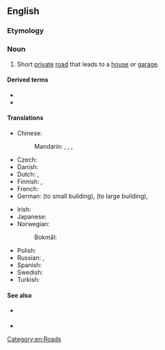 ==English==

===Etymology===
{{compound|en|drive|way}}

===Noun===
{{wikipedia}}
{{en-noun}}

# {{lb|en|UK|US}} Short [[private]] [[road]] that leads to a [[house]] or [[garage]].
#: {{syn|en|drive|q1=UK}}

====Derived terms====
* {{l|en|driveway moment}}
* {{l|en|shared driveway}}

====Translations====
{{trans-top|short private road that leads to a house or garage}}
* Chinese:
*: Mandarin: {{t+|cmn|車道|sc=Hani}}, {{t+|cmn|车道|tr=chēdào|sc=Hani}}, {{t|cmn|專用支路|sc=Hani}}, {{t|cmn|专用支路|tr=zhuānyòngzhīlù|sc=Hani}}
* Czech: {{t|cs|příjezdová cesta|f}}
* Danish: {{t|da|indkørsel|c}}
* Dutch: {{t+|nl|oprit}}, {{t+|nl|inrit}}
* Finnish: {{t|fi|pihatie}}, {{t|fi|[[yksityinen]] [[ajotie]]}}
* French: {{t+|fr|allée}}
* German: {{t+|de|Einfahrt|f}} (to small building), {{t+|de|Auffahrt|f}} (to large building), {{t+|de|Zufahrt|f}}
{{trans-mid}}
* Irish: {{t|ga|cabhsán|m}}
* Japanese: {{t|ja|私道|tr=しどう, shidō|sc=Jpan}}
* Norwegian:
*: Bokmål: {{t|nb|oppkjørsel|m|f}}
* Polish: {{t|pl|podjazd do domu|m}}
* Russian: {{t|ru|подъездна́я доро́жка|f}}, {{t+|ru|прое́зд|m}}
* Spanish: {{t|es|[[entrada]] ([[para]] [[coches]])|f}}
* Swedish: {{t+|sv|infart|c}}
* Turkish: {{t|tr|garaj yolu}}
{{trans-bottom}}

====See also====
* {{l|en|drive}} {{qualifier|British}}
* {{l|en|drive away}}

[[Category:en:Roads]]